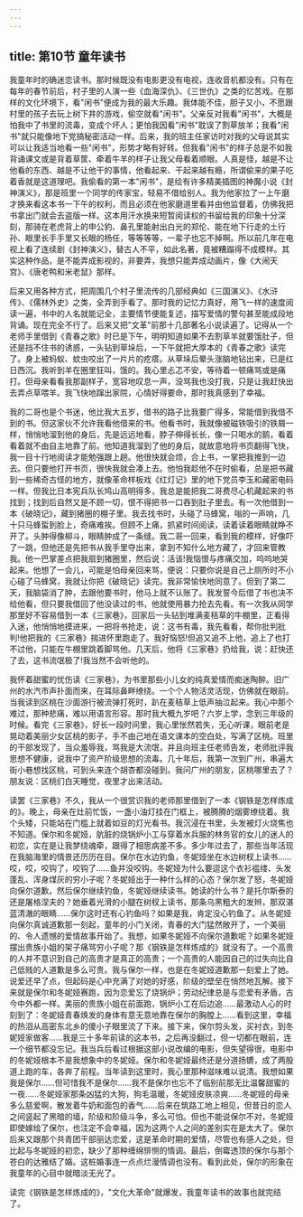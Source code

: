 ```yaml
---
---
---
```

title: 第10节 童年读书
---





我童年时的确迷恋读书。那时候既没有电影更没有电视，连收音机都没有。只有在每年的春节前后，村子里的人演一些《血海深仇》、《三世仇》之类的忆苦戏。在那样的文化环境下，看"闲书"便成为我的最大乐趣。我体能不佳，胆子又小，不愿跟村里的孩子去玩上树下井的游戏，偷空就看"闲书"。父亲反对我看"闲书"，大概是怕我中了书里的流毒，变成个坏人；更怕我因看"闲书"耽误了割草放羊；我看"闲书"就只能像地下党搞秘密活动一样。后来，我的班主任家访时对我的父母说其实可以让我适当地看一些"闲书"，形势才略有好转。但我看"闲书"的样子总是不如我背诵课文或是背着草筐、牵着牛羊的样子让我父母看着顺眼。人真是怪，越是不让他看的东西、越是不让他干的事情，他看起来、干起来越有瘾，所谓偷来的果子吃着香就是这道理吧。我偷看的第一本"闲书"，是绘有许多精美插图的神魔小说《封神演义》，那是班里一个同学的传家宝，轻易不借给别人。我为他家拉了一上午磨才换来看这本书一下午的权利，而且必须在他家磨道里看并由他监督着，仿佛我把书拿出门就会去盗版一样。这本用汗水换来短暂阅读权的书留给我的印象十分深刻，那骑在老虎背上的申公豹、鼻孔里能射出白光的郑伦、能在地下行走的土行孙、眼里长手手里又长眼的杨任，等等等等，一辈子也忘不掉啊。所以前几年在电视上看了连续剧《封神演义》，替古人不平，如此名著，竟被糟蹋得不成模样。其实这种作品，是不能弄成影视的，非要弄，我想只能弄成动画片，像《大闹天宫》、《唐老鸭和米老鼠》那样。

后来又用各种方式，把周围几个村子里流传的几部经典如《三国演义》、《水浒传》、《儒林外史》之类，全弄到手看了。那时我的记忆力真好，用飞一样的速度阅读一遍，书中的人名就能记全，主要情节便能复述，描写爱情的警句甚至能成段地背诵。现在完全不行了。后来又把"文革"前那十几部著名小说读遍了。记得从一个老师手里借到《青春之歌》时已是下午，明明知道如果不去割草羊就要饿肚子，但还是挡不住书的诱惑，一头钻到草垛后，一下午就把大厚本的《青春之歌》读完了。身上被蚂蚁、蚊虫咬出了一片片的疙瘩。从草垛后晕头涨脑地钻出来，已是红日西沉。我听到羊在圈里狂叫，饿的。我心里忐忑不安，等待着一顿痛骂或是痛打。但母亲看看我那副样子，宽容地叹息一声，没骂我也没打我，只是让我赶快出去弄点草喂羊。我飞快地蹿出家院，心情好得要命，那时我真感到了幸福。

我的二哥也是个书迷，他比我大五岁，借书的路子比我要广得多，常能借到我借不到的书。但这家伙不允许我看他借来的书。他看书时，我就像被磁铁吸引的铁屑一样，悄悄地溜到他的身后，先是远远地看，脖子伸得长长，像一只喝水的鹅，看着看着就不由自主地靠了前。他知道我溜到了他的身后，就故意地将书页翻得飞快，我一目十行地阅读才能勉强跟上趟。他很快就会烦，合上书，一掌把我推到一边去。但只要他打开书页，很快我就会凑上去。他怕我趁他不在时偷看，总是把书藏到一些稀奇古怪的地方，就像革命样板戏《红灯记》里的地下党员李玉和藏密电码一样。但我比日本宪兵队长鸠山高明得多，我总是能把我二哥费尽心机藏起来的书找到；找到后自然又是不顾一切，恨不得把书一口吞到肚子里去。有一次他借到一本《破晓记》，藏到猪圈的棚子里。我去找书时，头碰了马蜂窝，嗡的一声响，几十只马蜂蜇到脸上，奇痛难挨。但顾不上痛，抓紧时间阅读，读着读着眼睛就睁不开了。头肿得像柳斗，眼睛肿成了一条缝。我二哥一回来，看到我的模样，好像吓了一跳，但他还是先把书从我手里夺出来，拿到不知什么地方藏了，才回来管教我。他一巴掌差点把我扇到猪圈里，然后说：活该!我恼恨与疼痛交加，呜呜地哭起来。他想了一会儿，可能是怕母亲回来骂，便说：只要你说是自己上厕所时不小心碰了马蜂窝，我就让你把《破晓记》读完。我非常愉快地同意了。但到了第二天，我脑袋消了肿，去跟他要书时，他马上就不认账了。我发誓今后借了书也决不给他看，但只要我借回了他没读过的书，他就使用暴力抢去先看。有一次我从同学那里好不容易借到一本《三家巷》，回家后一头钻到堆满麦秸草的牛棚里，正看得入迷，他悄悄地摸进来，一把将书抢走，说：这书有毒，我先看看，帮你批判批判!他把我的《三家巷》揣进怀里跑走了。我好恼怒!但追又追不上他，追上了也打不过他，只能在牛棚里跳着脚骂他。几天后，他将《三家巷》扔给我，说：赶快还了去，这书流氓极了!我当然不会听他的。

我怀着甜蜜的忧伤读《三家巷》，为书里那些小儿女的纯真爱情而痴迷陶醉。旧广州的水汽市声扑面而来，在耳际鼻畔缭绕。一个个人物活灵活现，仿佛就在眼前。当我读到区桃在沙面游行被流弹打死时，趴在麦秸草上低声抽泣起来。我心中那个难过，那种悲痛，难以用语言形容。那时我大概九岁吧？六岁上学，念到三年级的时候。看完《三家巷》，好长一段时间里，我心里怅然若失，无心听课，眼前老是晃动着美丽少女区桃的影子，手不由己地在语文课本的空白处，写满了区桃。班里的干部发现了，当众羞辱我，骂我是大流氓，并且向班主任老师告发，老师批评我思想不健康，说我中了资产阶级思想的流毒。几十年后，我第一次到广州，串遍大街小巷想找区桃，可到头来连个胡杏都没碰到。我问广州的朋友，区桃哪里去了？朋友说：区桃们白天睡觉，夜里才出来活动。

读罢《三家巷》不久，我从一个很赏识我的老师那里借到了一本《钢铁是怎样炼成的》。晚上，母亲在灶前忙饭，一盏小油灯挂在门框上，被腾腾的烟雾缭绕着。我个头矮，只能站在门槛上就着如豆的灯光看书。我沉浸在书里，头发被灯火烧焦也不知道。保尔和冬妮娅，肮脏的烧锅炉小工与穿着水兵服的林务官的女儿的迷人的初恋，实在是让我梦绕魂牵，跟得了相思病差不多。多少年过去了，那些当年活现在我脑海里的情景还历历在目。保尔在水边钓鱼，冬妮娅坐在水边树杈上读书……哎，哎，咬钩了，咬钩了……鱼并没咬钩。冬妮娅为什么要逗这个衣衫褴缕、头发蓬乱、浑身煤灰的穷小子呢？冬妮娅出于一种什么样的心态？保尔发了怒，冬妮娅向保尔道歉。然后保尔继续钓鱼，冬妮娅继续读书。她读的什么书？是托尔斯泰的还是屠格涅夫的？她垂着光滑的小腿在树杈上读书，那条乌黑粗大的发辫，那双湛蓝清澈的眼睛……保尔这时还有心钓鱼吗？如果是我，肯定没心钓鱼了。从冬妮娅向保尔真诚道歉那一刻起，童年的小门关闭，青春的大门猛然敞开了，一个美丽的、令人遗憾的爱情故事开始了。我想，如果冬妮娅不向保尔道歉呢？如果冬妮娅摆出贵族小姐的架子痛骂穷小子呢？那《钢铁是怎样炼成的》就没有了。一个高贵的人并不意识到自己的高贵才是真正的高贵；一个高贵的人能因自己的过失向比自己低贱的人道歉是多么可贵。我与保尔一样，也是在冬妮娅道歉那一刻爱上了她。说爱还早了点，但起码是心中充满了对她的好感，阶级的壁垒在悄然地瓦解。接下来就是保尔和冬妮娅赛跑，因为恋爱忘了烧锅炉；劳动纪律总是与恋爱有矛盾，古今中外都一样。美丽的贵族小姐在前面跑，锅炉小工在后边追……最激动人心的时刻到了：冬妮娅青春焕发的身体有意无意地靠在保尔的胸膛上……看到这里，幸福的热泪从高密东北乡的傻小子眼里流了下来。接下来，保尔剪头发，买衬衣，到冬妮娅家做客……我是三十多年前读的这本书，之后再没翻过，但一切都在眼前，连一个细节都没忘记。我当兵后看过根据这部小说改编的电影，但失望得很，电影中的冬妮娅根本不是我想象中的冬妮娅。保尔和冬妮娅最终还是分道扬镳，成了两股道上跑的车，各奔了前程。当年读到这里时，我心里那种滋味难以说清。我想如果我是保尔……但可惜我不是保尔……我不是保尔也忘不了临别前那无比温馨甜蜜的一夜……冬妮娅家那条凶猛的大狗，狗毛温暖，冬妮娅皮肤凉爽……冬妮娅的母亲多么慈爱啊，散发着牛奶和面包的香气……后来在筑路工地上相见，但昔日的恋人之间竖起了黑暗的墙，阶级和阶级斗争，多么可怕。但也不能说保尔不对，冬妮娅即使嫁给了保尔，也注定不会幸福，因为这两个人之间的差别实在是太大了。保尔后来又跟那个共青团干部丽达恋爱，这是革命时期的爱情，尽管也有感人之处，但比起与冬妮娅的初恋，缺少了那种缠绵悱恻的情调。最后，倒霉透顶的保尔与那个苍白的达雅结了婚。这桩婚事连一点点烂漫情调也没有。看到此处，保尔的形象在我童年的心目中就暗淡无光了。

读完《钢铁是怎样炼成的》，"文化大革命"就爆发，我童年读书的故事也就完结了。